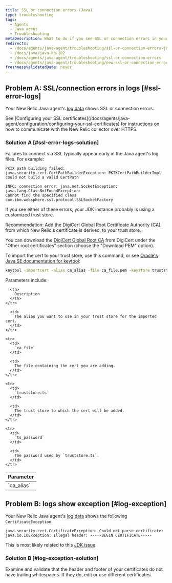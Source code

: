 ```yaml
---
title: SSL or connection errors (Java)
type: troubleshooting
tags:
  - Agents
  - Java agent
  - Troubleshooting
metaDescription: What to do if you see SSL or connection errors in your New Relic Java app's logs.
redirects:
  - /docs/agents/java-agent/troubleshooting/ssl-or-connection-errors-java
  - /docs/java/java-kb-102
  - /docs/agents/java-agent/troubleshooting/ssl-or-connection-errors
  - /docs/agents/java-agent/troubleshooting/new-ssl-or-connection-errors-java
freshnessValidatedDate: never
---
```


## Problem A: SSL/connection errors in logs [#ssl-error-logs]

Your New Relic Java agent's [log data](/docs/agents/java-agent/troubleshooting/generate-debug-logs-troubleshooting-java) shows SSL or connection errors.

<Callout variant="tip">
  See [Configuring your SSL certificates](/docs/agents/java-agent/configuration/configuring-your-ssl-certificates) for instructions on how to communicate with the New Relic collector over HTTPS.
</Callout>

### Solution A [#ssl-error-logs-solution]

Failures to connect via SSL typically appear early in the Java agent's log files. For example:

```
PKIX path building failed: java.security.cert.CertPathBuilderException: PKIXCertPathBuilderImpl could not build a valid CertPath
```

```
INFO: connection error: java.net.SocketException: java.lang.ClassNotFoundException: 
Cannot find the specified class com.ibm.websphere.ssl.protocol.SSLSocketFactory
```

If you see either of these errors, your JDK instance probably is using a customized trust store.

Recommendation: Add the DigiCert Global Root Certificate Authority (CA), from which New Relic's certificate is derived, to your trust store.

You can download the [DigiCert Global Root CA](https://www.digicert.com/kb/digicert-root-certificates.htm) from DigiCert under the "Other root certificates" section (choose the "Download PEM" option).

To import the cert to your trust store, use this command, or see [Oracle's Java SE documentation for keytool](https://docs.oracle.com/javase/6/docs/technotes/tools/solaris/keytool.html):

```sh
keytool -importcert -alias ca_alias -file ca_file.pem -keystore truststore.ts -storepass ts_password
```

Parameters include:

<table>
  <thead>
    <tr>
      <th>
        Parameter
      </th>

      <th>
        Description
      </th>
    </tr>
  </thead>

  <tbody>
    <tr>
      <td>
        `ca_alias`
      </td>

      <td>
        The alias you want to use in your trust store for the imported cert.
      </td>
    </tr>

    <tr>
      <td>
        `ca_file`
      </td>

      <td>
        The file containing the cert you are adding.
      </td>
    </tr>

    <tr>
      <td>
        `truststore.ts`
      </td>

      <td>
        The trust store to which the cert will be added.
      </td>
    </tr>

    <tr>
      <td>
        `ts_password`
      </td>

      <td>
        The password used by `truststore.ts`.
      </td>
    </tr>
  </tbody>
</table>

## Problem B: logs show exception [#log-exception]

Your New Relic Java agent's [log data](/docs/agents/java-agent/troubleshooting/generate-debug-logs-troubleshooting-java) shows the following `CertificateException`.

```
java.security.cert.CertificateException: Could not parse certificate: java.io.IOException: Illegal header: -----BEGIN CERTIFICATE-----
```

This is most likely related to this [JDK issue](https://bugs.openjdk.java.net/browse/JDK-8208602).

### Solution B [#log-exception-solution]

Examine and validate that the header and footer of your certificates do not have trailing whitespaces. If they do, edit or use different certificates.
